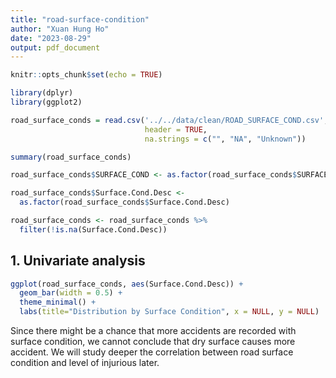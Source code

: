 ```yaml
---
title: "road-surface-condition"
author: "Xuan Hung Ho"
date: "2023-08-29"
output: pdf_document
---
```


```r
knitr::opts_chunk$set(echo = TRUE)

library(dplyr)
library(ggplot2)
```


```r
road_surface_conds = read.csv('../../data/clean/ROAD_SURFACE_COND.csv', 
                              header = TRUE, 
                              na.strings = c("", "NA", "Unknown"))

summary(road_surface_conds)
```

```r
road_surface_conds$SURFACE_COND <- as.factor(road_surface_conds$SURFACE_COND)

road_surface_conds$Surface.Cond.Desc <- 
  as.factor(road_surface_conds$Surface.Cond.Desc)

road_surface_conds <- road_surface_conds %>%
  filter(!is.na(Surface.Cond.Desc))
```

## 1. Univariate analysis

```r
ggplot(road_surface_conds, aes(Surface.Cond.Desc)) + 
  geom_bar(width = 0.5) +
  theme_minimal() +
  labs(title="Distribution by Surface Condition", x = NULL, y = NULL)
```

Since there might be a chance that more accidents are recorded with surface condition, we cannot conclude that dry surface causes more accident. We will study deeper the correlation between road surface condition and level of injurious later.

